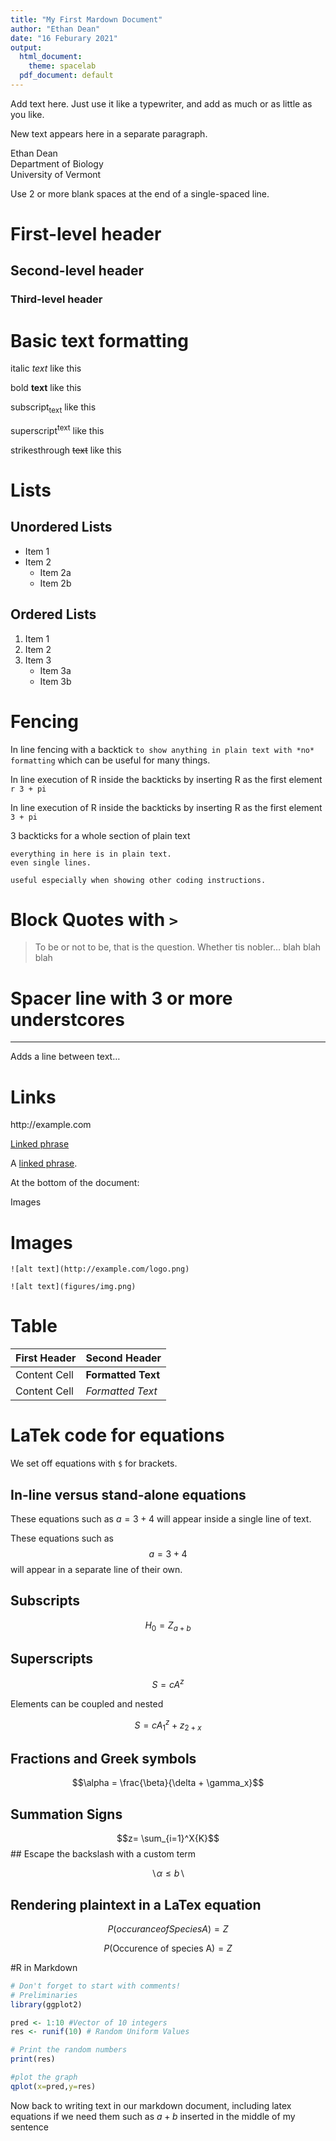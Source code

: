 ```yaml
---
title: "My First Mardown Document"
author: "Ethan Dean"
date: "16 Feburary 2021"
output:
  html_document: 
    theme: spacelab
  pdf_document: default
---
```


Add text here. Just use it like a typewriter, and add as much or as little as you like.

New text appears here in a separate paragraph.

Ethan Dean  
Department of Biology  
University of Vermont  

Use 2 or more blank spaces at the end of a single-spaced line.

# First-level header

## Second-level header

### Third-level header

# Basic text formatting

italic *text* like this

bold **text** like this

subscript~text~ like this

superscript^text^ like this

strikesthrough ~~text~~ like this

# Lists

## Unordered Lists

* Item 1
* Item 2
    + Item 2a
    + Item 2b
    
## Ordered Lists

1. Item 1
2. Item 2
3. Item 3
    + Item 3a
    + Item 3b
    
# Fencing

In line fencing with a backtick `to show anything in plain text with *no* formatting` which can be useful for many things.

In line execution of R inside the backticks by inserting R as the first element `r 3 + pi`

In line execution of R inside the backticks by inserting R as the first element `3 + pi`

3 backticks for a whole section of plain text

```
everything in here is in plain text.
even single lines.

useful especially when showing other coding instructions.
```

# Block Quotes with `>`

> To be or not to be, that is the question.
Whether tis nobler... blah blah blah

# Spacer line with 3 or more understcores

___

Adds a line between text...

# Links
http://example.com

[Linked phrase](http://example.com)

A [linked phrase][id]. 

At the bottom of the document:

[id]: http://example.com/ "Title"
Images

# Images
`![alt text](http://example.com/logo.png)`

`![alt text](figures/img.png)`

# Table
First Header  | Second Header
------------- | -------------
Content Cell  | **Formatted Text**
Content Cell  | *Formatted Text*

# LaTek code for equations

We set off equations with `$` for brackets.

## In-line versus stand-alone equations

These equations such as $a = 3 + 4$ will appear inside a single line of text.

These equations such as $$a = 3 + 4$$ will appear in a separate line of their own.

## Subscripts

$$H_0 = Z_{a + b}$$

## Superscripts

$$S = cA^z$$

Elements can be coupled and nested

$$S=cA^z_1 +z_{2+x}$$

## Fractions and Greek symbols

$$\alpha = \frac{\beta}{\delta + \gamma_x}$$

## Summation Signs

$$z= \sum_{i=1}^X{K}$$
## Escape the backslash with a custom term

$$\backslash \alpha \le b \backslash$$

## Rendering plaintext in a LaTex equation

$$P(occurance of Species A) = Z$$

$$P(\mbox{Occurence of species A}) = Z$$

#R in Markdown

```r
# Don't forget to start with comments!
# Preliminaries
library(ggplot2)

pred <- 1:10 #Vector of 10 integers
res <- runif(10) # Random Uniform Values

# Print the random numbers
print(res)

#plot the graph
qplot(x=pred,y=res)
```

Now back to writing text in our markdown document, including latex equations if we need them such as $a+b$ inserted in the middle of my sentence

